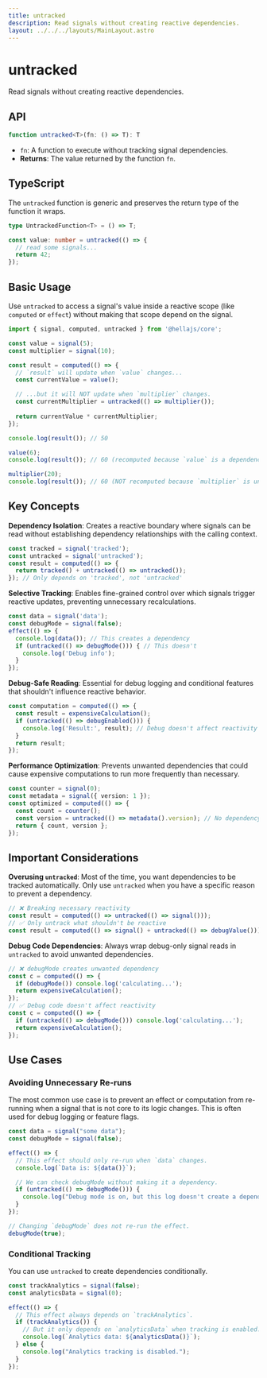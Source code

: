 ```yaml
---
title: untracked
description: Read signals without creating reactive dependencies.
layout: ../../../layouts/MainLayout.astro
---
```


# untracked

Read signals without creating reactive dependencies.

## API

```typescript
function untracked<T>(fn: () => T): T
```
- `fn`: A function to execute without tracking signal dependencies.
- **Returns**: The value returned by the function `fn`.

## TypeScript

The `untracked` function is generic and preserves the return type of the function it wraps.

```typescript
type UntrackedFunction<T> = () => T;

const value: number = untracked(() => {
  // read some signals...
  return 42;
});
```

## Basic Usage

Use `untracked` to access a signal's value inside a reactive scope (like `computed` or `effect`) without making that scope depend on the signal.

```typescript
import { signal, computed, untracked } from '@hellajs/core';

const value = signal(5);
const multiplier = signal(10);

const result = computed(() => {
  // `result` will update when `value` changes...
  const currentValue = value();

  // ...but it will NOT update when `multiplier` changes.
  const currentMultiplier = untracked(() => multiplier());
  
  return currentValue * currentMultiplier;
});

console.log(result()); // 50

value(6);
console.log(result()); // 60 (recomputed because `value` is a dependency)

multiplier(20);
console.log(result()); // 60 (NOT recomputed because `multiplier` is untracked)
```

## Key Concepts

**Dependency Isolation**: Creates a reactive boundary where signals can be read without establishing dependency relationships with the calling context.

```typescript
const tracked = signal('tracked');
const untracked = signal('untracked');
const result = computed(() => {
  return tracked() + untracked(() => untracked());
}); // Only depends on 'tracked', not 'untracked'
```

**Selective Tracking**: Enables fine-grained control over which signals trigger reactive updates, preventing unnecessary recalculations.

```typescript
const data = signal('data');
const debugMode = signal(false);
effect(() => {
  console.log(data()); // This creates a dependency
  if (untracked(() => debugMode())) { // This doesn't
    console.log('Debug info');
  }
});
```

**Debug-Safe Reading**: Essential for debug logging and conditional features that shouldn't influence reactive behavior.

```typescript
const computation = computed(() => {
  const result = expensiveCalculation();
  if (untracked(() => debugEnabled())) {
    console.log('Result:', result); // Debug doesn't affect reactivity
  }
  return result;
});
```

**Performance Optimization**: Prevents unwanted dependencies that could cause expensive computations to run more frequently than necessary.

```typescript
const counter = signal(0);
const metadata = signal({ version: 1 });
const optimized = computed(() => {
  const count = counter();
  const version = untracked(() => metadata().version); // No dependency on metadata
  return { count, version };
});
```

## Important Considerations

**Overusing `untracked`**: Most of the time, you want dependencies to be tracked automatically. Only use `untracked` when you have a specific reason to prevent a dependency.

```typescript
// ❌ Breaking necessary reactivity
const result = computed(() => untracked(() => signal()));
// ✅ Only untrack what shouldn't be reactive
const result = computed(() => signal() + untracked(() => debugValue()));
```

**Debug Code Dependencies**: Always wrap debug-only signal reads in `untracked` to avoid unwanted dependencies.

```typescript
// ❌ debugMode creates unwanted dependency
const c = computed(() => {
  if (debugMode()) console.log('calculating...');
  return expensiveCalculation();
});
// ✅ Debug code doesn't affect reactivity
const c = computed(() => {
  if (untracked(() => debugMode())) console.log('calculating...');
  return expensiveCalculation();
});
```

## Use Cases

### Avoiding Unnecessary Re-runs
The most common use case is to prevent an effect or computation from re-running when a signal that is not core to its logic changes. This is often used for debug logging or feature flags.

```typescript
const data = signal("some data");
const debugMode = signal(false);

effect(() => {
  // This effect should only re-run when `data` changes.
  console.log(`Data is: ${data()}`);

  // We can check debugMode without making it a dependency.
  if (untracked(() => debugMode())) {
    console.log("Debug mode is on, but this log doesn't create a dependency.");
  }
});

// Changing `debugMode` does not re-run the effect.
debugMode(true);
```

### Conditional Tracking
You can use `untracked` to create dependencies conditionally.

```typescript
const trackAnalytics = signal(false);
const analyticsData = signal(0);

effect(() => {
  // This effect always depends on `trackAnalytics`.
  if (trackAnalytics()) {
    // But it only depends on `analyticsData` when tracking is enabled.
    console.log(`Analytics data: ${analyticsData()}`);
  } else {
    console.log("Analytics tracking is disabled.");
  }
});
```
